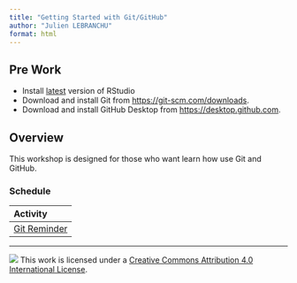 ```yaml
---
title: "Getting Started with Git/GitHub"
author: "Julien LEBRANCHU"
format: html
---
```


:::{.callout-tip}

## Pre Work

- Install [latest](https://www.rstudio.com/products/rstudio/download/#download) version of RStudio
- Download and install Git from <https://git-scm.com/downloads>.
- Download and install GitHub Desktop from <https://desktop.github.com>.

:::


## Overview

This workshop is designed for those who want learn how use Git and GitHub.

### Schedule

| Activity                                              |
|:------------------------------------------------------|
| [Git Reminder](materials/git-reminder.html) |
<!-- | [Authoring with Markdown and more](materials/02-authoring.html)  |
| [Computation and Editors](materials/03-computation-editors.html)  |
| [Static reports and documents](materials/04-static-documents.html)    |
| [Blogs & Websites](materials/05-websites.html)    | -->

------------------------------------------------------------------------

![](https://i.creativecommons.org/l/by/4.0/88x31.png) This work is
licensed under a [Creative Commons Attribution 4.0 International
License](https://creativecommons.org/licenses/by/4.0/).